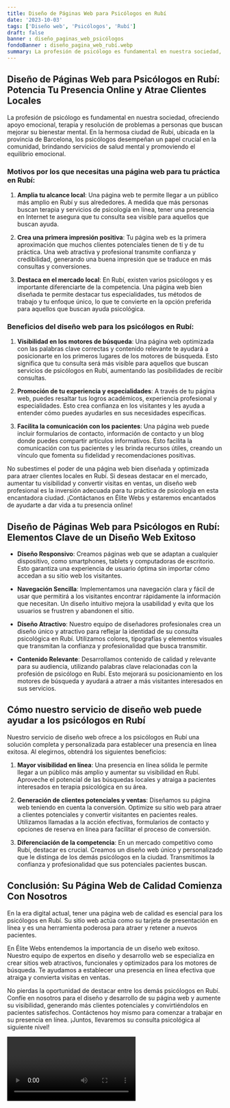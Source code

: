 ```yaml
---
title: Diseño de Páginas Web para Psicólogos en Rubí
date: '2023-10-03'
tags: ['Diseño web', 'Psicólogos', 'Rubí']
draft: false
banner : diseño_paginas_web_psicólogos
fondoBanner : diseño_pagina_web_rubí.webp
summary: La profesión de psicólogo es fundamental en nuestra sociedad, ofreciendo apoyo emocional, terapia y resolución de problemas a personas que buscan mejorar su bienestar mental. En la hermosa ciudad de Rubí, ubicada en la provincia de Barcelona, los psicólogos desempeñan un papel crucial en la comunidad, brindando servicios de salud mental y promoviendo el equilibrio emocional.
---
```


## Diseño de Páginas Web para Psicólogos en Rubí: Potencia Tu Presencia Online y Atrae Clientes Locales

La profesión de psicólogo es fundamental en nuestra sociedad, ofreciendo apoyo emocional, terapia y resolución de problemas a personas que buscan mejorar su bienestar mental. En la hermosa ciudad de Rubí, ubicada en la provincia de Barcelona, los psicólogos desempeñan un papel crucial en la comunidad, brindando servicios de salud mental y promoviendo el equilibrio emocional.

### Motivos por los que necesitas una página web para tu práctica en Rubí:

1. **Amplia tu alcance local**: Una página web te permite llegar a un público más amplio en Rubí y sus alrededores. A medida que más personas buscan terapia y servicios de psicología en línea, tener una presencia en Internet te asegura que tu consulta sea visible para aquellos que buscan ayuda.

2. **Crea una primera impresión positiva**: Tu página web es la primera aproximación que muchos clientes potenciales tienen de ti y de tu práctica. Una web atractiva y profesional transmite confianza y credibilidad, generando una buena impresión que se traduce en más consultas y conversiones.

3. **Destaca en el mercado local**: En Rubí, existen varios psicólogos y es importante diferenciarte de la competencia. Una página web bien diseñada te permite destacar tus especialidades, tus métodos de trabajo y tu enfoque único, lo que te convierte en la opción preferida para aquellos que buscan ayuda psicológica.

### Beneficios del diseño web para los psicólogos en Rubí:

1. **Visibilidad en los motores de búsqueda**: Una página web optimizada con las palabras clave correctas y contenido relevante te ayudará a posicionarte en los primeros lugares de los motores de búsqueda. Esto significa que tu consulta será más visible para aquellos que buscan servicios de psicólogos en Rubí, aumentando las posibilidades de recibir consultas.

2. **Promoción de tu experiencia y especialidades**: A través de tu página web, puedes resaltar tus logros académicos, experiencia profesional y especialidades. Esto crea confianza en los visitantes y les ayuda a entender cómo puedes ayudarles en sus necesidades específicas.

3. **Facilita la comunicación con los pacientes**: Una página web puede incluir formularios de contacto, información de contacto y un blog donde puedes compartir artículos informativos. Esto facilita la comunicación con tus pacientes y les brinda recursos útiles, creando un vínculo que fomenta su fidelidad y recomendaciones positivas.

No subestimes el poder de una página web bien diseñada y optimizada para atraer clientes locales en Rubí. Si deseas destacar en el mercado, aumentar tu visibilidad y convertir visitas en ventas, un diseño web profesional es la inversión adecuada para tu práctica de psicología en esta encantadora ciudad. ¡Contáctanos en Élite Webs y estaremos encantados de ayudarte a dar vida a tu presencia online!

<GifSeo />

<Cta />

## Diseño de Páginas Web para Psicólogos en Rubí: Elementos Clave de un Diseño Web Exitoso

- **Diseño Responsivo**: Creamos páginas web que se adaptan a cualquier dispositivo, como smartphones, tablets y computadoras de escritorio. Esto garantiza una experiencia de usuario óptima sin importar cómo accedan a su sitio web los visitantes.

- **Navegación Sencilla**: Implementamos una navegación clara y fácil de usar que permitirá a los visitantes encontrar rápidamente la información que necesitan. Un diseño intuitivo mejora la usabilidad y evita que los usuarios se frustren y abandonen el sitio.

- **Diseño Atractivo**: Nuestro equipo de diseñadores profesionales crea un diseño único y atractivo para reflejar la identidad de su consulta psicológica en Rubí. Utilizamos colores, tipografías y elementos visuales que transmitan la confianza y profesionalidad que busca transmitir.

- **Contenido Relevante**: Desarrollamos contenido de calidad y relevante para su audiencia, utilizando palabras clave relacionadas con la profesión de psicólogo en Rubí. Esto mejorará su posicionamiento en los motores de búsqueda y ayudará a atraer a más visitantes interesados en sus servicios.

## Cómo nuestro servicio de diseño web puede ayudar a los psicólogos en Rubí

Nuestro servicio de diseño web ofrece a los psicólogos en Rubí una solución completa y personalizada para establecer una presencia en línea exitosa. Al elegirnos, obtendrá los siguientes beneficios:

1. **Mayor visibilidad en línea**: Una presencia en línea sólida le permite llegar a un público más amplio y aumentar su visibilidad en Rubí. Aproveche el potencial de las búsquedas locales y atraiga a pacientes interesados en terapia psicológica en su área.

2. **Generación de clientes potenciales y ventas**: Diseñamos su página web teniendo en cuenta la conversión. Optimize su sitio web para atraer a clientes potenciales y convertir visitantes en pacientes reales. Utilizamos llamadas a la acción efectivas, formularios de contacto y opciones de reserva en línea para facilitar el proceso de conversión.

3. **Diferenciación de la competencia**: En un mercado competitivo como Rubí, destacar es crucial. Creamos un diseño web único y personalizado que le distinga de los demás psicólogos en la ciudad. Transmitimos la confianza y profesionalidad que sus potenciales pacientes buscan.

## Conclusión: Su Página Web de Calidad Comienza Con Nosotros

En la era digital actual, tener una página web de calidad es esencial para los psicólogos en Rubí. Su sitio web actúa como su tarjeta de presentación en línea y es una herramienta poderosa para atraer y retener a nuevos pacientes.

En Élite Webs entendemos la importancia de un diseño web exitoso. Nuestro equipo de expertos en diseño y desarrollo web se especializa en crear sitios web atractivos, funcionales y optimizados para los motores de búsqueda. Te ayudamos a establecer una presencia en línea efectiva que atraiga y convierta visitas en ventas.

No pierdas la oportunidad de destacar entre los demás psicólogos en Rubí. Confíe en nosotros para el diseño y desarrollo de su página web y aumente su visibilidad, generando más clientes potenciales y convirtiéndolos en pacientes satisfechos. Contáctenos hoy mismo para comenzar a trabajar en su presencia en línea. ¡Juntos, llevaremos su consulta psicológica al siguiente nivel!

<Video />

<CtaBot job='Psicólogos' city='Rubí'/>

<Gmaps query='Rubí+españa+maps' />